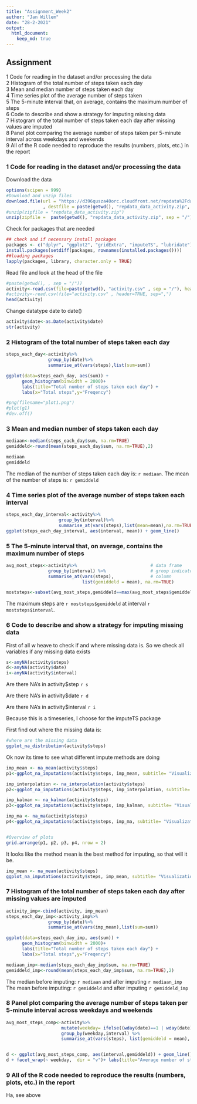 ```yaml
---
title: "Assignment_Week2"
author: "Jan Willem"
date: "28-2-2021"
output: 
  html_document:
    keep_md: true
---
```



## Assignment

1 Code for reading in the dataset and/or processing the data  
2 Histogram of the total number of steps taken each day  
3 Mean and median number of steps taken each day  
4 Time series plot of the average number of steps taken  
5 The 5-minute interval that, on average, contains the maximum number of steps  
6 Code to describe and show a strategy for imputing missing data  
7 Histogram of the total number of steps taken each day after missing values are imputed  
8 Panel plot comparing the average number of steps taken per 5-minute interval across weekdays and weekends  
9 All of the R code needed to reproduce the results (numbers, plots, etc.) in the report  


### 1 Code for reading in the dataset and/or processing the data

Download the data

```r
options(scipen = 999) 
#Download and unzip files
download.file(url = "https://d396qusza40orc.cloudfront.net/repdata%2Fdata%2Factivity.zip"
              , destfile = paste(getwd(), "repdata_data_activity.zip", sep = "/"))
#unzip(zipfile = "repdata_data_activity.zip")
unzip(zipfile =  paste(getwd(), "repdata_data_activity.zip", sep = "/"))
```
Check for packages that are needed 
```r
## check and if necessary install packages
packages <- c("dplyr", "ggplot2", "gridExtra", "imputeTS", "lubridate")
install.packages(setdiff(packages, rownames(installed.packages())))
##loading packages  
lapply(packages, library, character.only = TRUE)
```


Read file and look at the head of the file
```r
#paste(getwd(), , sep = "/"))
activity<-read.csv(file=paste(getwd(), "activity.csv" , sep = "/"), header=TRUE, sep=",")
#activity<-read.csv(file="activity.csv" , header=TRUE, sep=",")
head(activity)
```

Change datatype date to date()
```r
activity$date<-as.Date(activity$date)
str(activity)
```
### 2 Histogram of the total number of steps taken each day

```r
steps_each_day<-activity%>%
                group_by(date)%>%
                summarise_at(vars(steps),list(sum=sum))

ggplot(data=steps_each_day, aes(sum)) + 
      geom_histogram(binwidth = 2000)+ 
      labs(title="Total number of steps taken each day") +
      labs(x="Total steps",y="Freqency")

#png(filename="plot1.png")
#plot(g1)
#dev.off()
```

### 3 Mean and median number of steps taken each day

```r
mediaan<-median(steps_each_day$sum, na.rm=TRUE)
gemiddeld<-round(mean(steps_each_day$sum, na.rm=TRUE),2)

mediaan
gemiddeld
```


The median of the number of steps taken each day is:  `r mediaan`.
The mean of the number of steps is: `r gemiddeld`

### 4 Time series plot of the average number of steps taken each interval


```r
steps_each_day_interval<-activity%>%
                    group_by(interval)%>%
                    summarise_at(vars(steps),list(mean=mean),na.rm=TRUE)
ggplot(steps_each_day_interval, aes(interval, mean)) + geom_line() 

```

### 5 The 5-minute interval that, on average, contains the maximum number of steps

```r
avg_most_steps<-activity%>%                            # data frame
                group_by(interval) %>%                 # group indicator
                summarise_at(vars(steps),              # column
                             list(gemiddeld = mean), na.rm=TRUE)

moststeps<-subset(avg_most_steps,gemiddeld==max(avg_most_steps$gemiddeld))


```
The maximum steps are `r moststeps$gemiddeld` at interval `r moststeps$interval`.


### 6 Code to describe and show a strategy for imputing missing data


First of all w heave to check if and where missing data is.
So we check all variables if any missing data exists
```r
s<-anyNA(activity$steps)
d<-anyNA(activity$date)
i<-anyNA(activity$interval)


```
Are there NA's in activity$step `r s`    

Are there NA's in activity$date `r d`  

Are there NA's in activity$interval `r i`  

Because this is a timeseries, I choose for the imputeTS package

First find out where the missing data is:
```r
#where are the missing data
ggplot_na_distribution(activity$steps)
```

Ok now its time to see what different impute methods are doing
```r
imp_mean <- na_mean(activity$steps)
p1<-ggplot_na_imputations(activity$steps, imp_mean, subtitle= "Visualization of missing value replacements\nmethod=mean")

imp_interpolation <- na_interpolation(activity$steps)
p2<-ggplot_na_imputations(activity$steps, imp_interpolation, subtitle= "Visualization of missing value replacements\nmethod=interpolation")

imp_kalman <- na_kalman(activity$steps)
p3<-ggplot_na_imputations(activity$steps, imp_kalman, subtitle= "Visualization of missing value replacements\nmethod=kalman")

imp_ma <- na_ma(activity$steps)
p4<-ggplot_na_imputations(activity$steps, imp_ma, subtitle= "Visualization of missing value replacements \nmethod=ma")


#Overview of plots
grid.arrange(p1, p2, p3, p4, nrow = 2)

```


It looks like the method mean is the best method for imputing, so that will it be.
```r
imp_mean <- na_mean(activity$steps)
ggplot_na_imputations(activity$steps, imp_mean, subtitle= "Visualization of missing value replacements, method=mean")
```

### 7 Histogram of the total number of steps taken each day after missing values are imputed

```r
activity_imp<-cbind(activity, imp_mean)
steps_each_day_imp<-activity_imp%>%
                group_by(date)%>%
                summarise_at(vars(imp_mean),list(sum=sum))

ggplot(data=steps_each_day_imp, aes(sum)) + 
      geom_histogram(binwidth = 2000)+ 
      labs(title="Total number of steps taken each day") +
      labs(x="Total steps",y="Freqency")

mediaan_imp<-median(steps_each_day_imp$sum, na.rm=TRUE)
gemiddeld_imp<-round(mean(steps_each_day_imp$sum, na.rm=TRUE),2)


```
The median before imputing: `r mediaan` and after imputing `r mediaan_imp`
The mean before imputing: `r gemiddeld` and after imputing `r gemiddeld_imp`



### 8 Panel plot comparing the average number of steps taken per 5-minute interval across weekdays and weekends

```r
avg_most_steps_comp<-activity%>%   
                     mutate(weekday= ifelse((wday(date)==1 | wday(date)==7), "weekends", "weekdays")) %>%
                     group_by(weekday,interval) %>%                 
                     summarise_at(vars(steps), list(gemiddeld = mean), na.rm=TRUE)


d <- ggplot(avg_most_steps_comp, aes(interval,gemiddeld)) + geom_line() 
d + facet_wrap(~ weekday,  dir = "v")+ labs(title="Average number of steps taken per 5-minute interval ")


````


### 9 All of the R code needed to reproduce the results (numbers, plots, etc.) in the report


Ha,  see above
